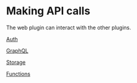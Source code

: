 # Making API calls

The web plugin can interact with the other plugins.

[Auth](https://www.notion.so/Auth-e5b4928b0fa343f28fbab6a5bac10622)

[GraphQL](https://www.notion.so/GraphQL-8dcd36c76bac410db6af81df1e70b51f)

[Storage](https://www.notion.so/Storage-609a98b204de433db344f968a99dca49)

[Functions](https://www.notion.so/Functions-26f95d3a4c82450284e0e7ee940aaeb4)
